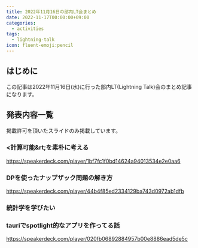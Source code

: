 ```yaml
---
title: 2022年11月16日の部内LT会まとめ
date: 2022-11-17T00:00:00+09:00
categories:
  - activities
tags:
  - lightning-talk
icon: fluent-emoji:pencil
---
```


## はじめに

この記事は2022年11月16日(水)に行った部内LT(Lightning Talk)会のまとめ記事になります。

## 発表内容一覧

掲載許可を頂いたスライドのみ掲載しています。

### &lt;計算可能&rt;を素朴に考える

https://speakerdeck.com/player/1bf7fc1f0bd14624a94013534e2e0aa6

### DPを使ったナップザック問題の解き方

https://speakerdeck.com/player/44b4f85ed2334129ba743d0972ab1dfb

### 統計学を学びたい

### tauriでspotlight的なアプリを作ってる話

https://speakerdeck.com/player/020fb06892884957b00e8886ead5de5c
